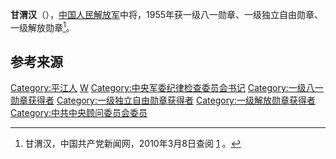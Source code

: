 {{noteTA
|1=zh-hans:蒋介石;zh-hk:蒋介石;zh-tw:蒋中正;
|2=zh-hans:斯大林;zh-hk:史太林;zh-tw:史達林;
|3=zh-cn:朝鲜战争; zh-sg:韩战; zh-tw:韓戰; zh-hk:韓戰;}}
{{Infobox_officeholder
| name = 甘渭汉
| image name = Ganweihan.jpg
| width = 200
| now = 
| period = 
| Sex =
| different name =甘乐明
| party = {{中国共产党}}
| nationality = {{PRC}}
| Native place =
| date of birth = 1908年8月
| place of birth = {{QIN}}[[湖南省|湖南省]][[平江县|平江县]]黄龙乡和平村
| date of death = 
| place of death = {{PRC}}[[北京|北京]]
| religion = [[共产主义|共产主义]]
| spouse = 
| relatives = 
| educate = 
* 1924年3月，黄埔军校教导团教导大队
* 1943年，中共中央党校
| past =
* 红5军第3纵队排长、连长，红3军团特务营迫击炮连连长、第4师政治部组织科科长、第2师6团政治委员，红3军团供给部政治委员、江西军区政治部副主任
* 红29军政治部主任、政治委员兼政治部主任
* 第[[129师|129师]]385旅政治委员
* 冀鲁豫军区政治部主任、副政治委员兼政治部主任
* 华北军区第14纵队政治委员、人民解放军第70军政治委员
* 总干部部副部长，人民解放军总政治部干部部部长，成都军区第四政治委员
* 沈阳军区副政治委员兼旅大警备区政治委员，沈阳军区第二政治委员，总政治部副主任兼军委纪委书记
| work =
}}
'''甘渭汉'''（{{bd|1908年|8月|1986年|4月1日}}），[[中国人民解放军|中国人民解放军]]中将，1955年获一级八一勋章、一级独立自由勋章、一级解放勋章<ref name="官方">甘渭汉，中国共产党新闻网，2010年3月8日查阅 [http://dangshi.people.com.cn/GB/165617/165618/166491/167908/9975135.html] {{Wayback|url=http://dangshi.people.com.cn/GB/165617/165618/166491/167908/9975135.html |date=20160304071248 }}。</ref>。

== 参考来源 ==
{{reflist}}

{{中国军事人物小作品}}
{{中國人民解放軍開國中將}}

[[Category:平江人|Category:平江人]]
[[Category:甘姓|W]]
[[Category:中央军委纪律检查委员会书记|Category:中央军委纪律检查委员会书记]]
[[Category:一级八一勋章获得者|Category:一级八一勋章获得者]]
[[Category:一级独立自由勋章获得者|Category:一级独立自由勋章获得者]]
[[Category:一级解放勋章获得者|Category:一级解放勋章获得者]]
[[Category:中共中央顾问委员会委员|Category:中共中央顾问委员会委员]]